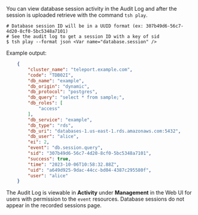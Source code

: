 You can view database session activity in the Audit Log
and after the session is uploaded retrieve with the command `tsh play`.

```code
# Database session ID will be in a UUID format (ex: 307b49d6-56c7-4d20-8cf0-5bc5348a7101)
# See the audit log to get a session ID with a key of sid
$ tsh play --format json <Var name="database.session" />
```

Example output:
```json
    {
        "cluster_name": "teleport.example.com",
        "code": "TDB02I",
        "db_name": "example",
        "db_origin": "dynamic",
        "db_protocol": "postgres",
        "db_query": "select * from sample;",
        "db_roles": [
            "access"
        ],
        "db_service": "example",
        "db_type": "rds",
        "db_uri": "databases-1.us-east-1.rds.amazonaws.com:5432",
        "db_user": "alice",
        "ei": 2,
        "event": "db.session.query",
        "sid": "307b49d6-56c7-4d20-8cf0-5bc5348a7101",
        "success": true,
        "time": "2023-10-06T10:58:32.88Z",
        "uid": "a649d925-9dac-44cc-bd04-4387c295580f",
        "user": "alice"
    }
```

The Audit Log is viewable in **Activity** under **Management** in the Web UI for users
with permission to the `event` resources. Database sessions do not appear
in the recorded sessions page.
